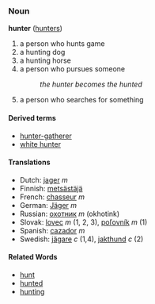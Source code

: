 === Noun ===
'''hunter''' ([[hunters]])

#a person who hunts game
#a hunting dog
#a hunting horse
#a person who pursues someone
#:''the hunter becomes the hunted''
#a person who searches for something

====Derived terms====
*[[hunter-gatherer]]
*[[white hunter]]

==== Translations ====
*Dutch: [[jager]] ''m''
*Finnish: [[metsästäjä]]
*French: [[chasseur]] ''m''
*German: [[Jäger]] ''m''
*Russian: [[охотник]] ''m'' (okhotink)
*Slovak: [[lovec]] ''m'' (1, 2, 3), [[poľovník]] ''m'' (1)
*Spanish: [[cazador]] ''m''
*Swedish: [[jägare]] ''c'' (1,4), [[jakthund]] ''c'' (2)

==== Related Words ====
* [[hunt]]
* [[hunted]]
* [[hunting]]